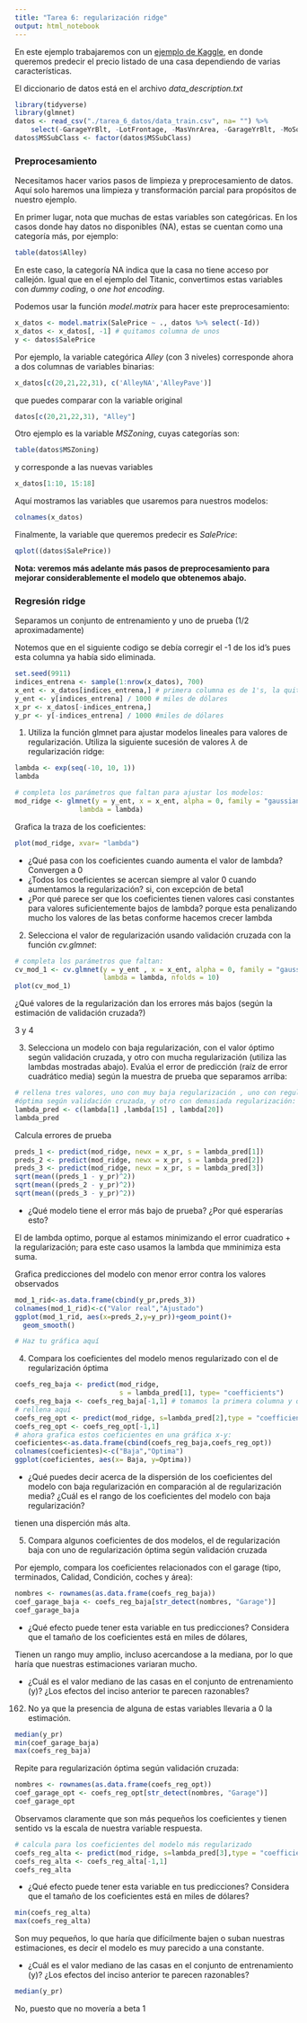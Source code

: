 ```yaml
---
title: "Tarea 6: regularización ridge"
output: html_notebook
---
```



En este ejemplo trabajaremos con un 
[ejemplo de Kaggle](https://www.kaggle.com/c/house-prices-advanced-regression-techniques), 
en donde queremos predecir el precio listado de una casa dependiendo de 
varias características.

El diccionario de datos está en el archivo *data_description.txt*

```r
library(tidyverse)
library(glmnet)
datos <- read_csv("./tarea_6_datos/data_train.csv", na= "") %>%
    select(-GarageYrBlt, -LotFrontage, -MasVnrArea, -GarageYrBlt, -MoSold, -PoolQC)
datos$MSSubClass <- factor(datos$MSSubClass)
```


### Preprocesamiento 

Necesitamos hacer varios pasos de limpieza y preprocesamiento de datos.
Aquí solo haremos una limpieza y transformación parcial para propósitos de
nuestro ejemplo.

En primer lugar, nota que muchas de estas variables son categóricas. En los casos donde hay
datos no disponibles (NA), estas se cuentan como una categoría más, por ejemplo:

```r
table(datos$Alley)
```

En este caso, la categoría NA indica que la casa no tiene acceso por callejón. Igual que en el ejemplo
del Titanic, convertimos estas variables con *dummy coding*, o *one hot encoding*.

Podemos usar la función *model.matrix* para hacer este preprocesamiento:

```r
x_datos <- model.matrix(SalePrice ~ ., datos %>% select(-Id))
x_datos <- x_datos[, -1] # quitamos columna de unos
y <- datos$SalePrice
```

Por ejemplo, la variable categórica *Alley* (con 3 niveles) corresponde ahora
a dos columnas de variables binarias:

```r
x_datos[c(20,21,22,31), c('AlleyNA','AlleyPave')]
```

que puedes comparar con la variable original

```r
datos[c(20,21,22,31), "Alley"]
```

Otro ejemplo es la variable *MSZoning*, cuyas categorías son:

```r
table(datos$MSZoning)
```

y corresponde a las nuevas variables

```r
x_datos[1:10, 15:18]
```

Aquí mostramos las variables que usaremos para nuestros modelos:

```r
colnames(x_datos)
```

Finalmente, la variable que queremos predecir es
*SalePrice*:

```r
qplot((datos$SalePrice))
```

**Nota: veremos más adelante más pasos de preprocesamiento para
mejorar considerablemente el modelo que obtenemos abajo.**

### Regresión ridge

Separamos un conjunto de entrenamiento y uno de prueba (1/2 aproximadamente)

Notemos que en el siguiente codigo se debía corregir el -1 de los id's pues esta columna ya había sido eliminada.
```r
set.seed(9911)
indices_entrena <- sample(1:nrow(x_datos), 700)
x_ent <- x_datos[indices_entrena,] # primera columna es de 1's, la quitamos
y_ent <- y[indices_entrena] / 1000 # miles de dólares
x_pr <- x_datos[-indices_entrena,]
y_pr <- y[-indices_entrena] / 1000 #miles de dólares
```

1. Utiliza la función glmnet para ajustar modelos lineales para 
valores de regularización. Utiliza la siguiente sucesión de
valores $\lambda$ de regularización ridge:

```r
lambda <- exp(seq(-10, 10, 1))
lambda
```

```r
# completa los parámetros que faltan para ajustar los modelos:
mod_ridge <- glmnet(y = y_ent, x = x_ent, alpha = 0, family = "gaussian", 
                lambda = lambda)
```

Grafica la traza de los coeficientes:

```r
plot(mod_ridge, xvar= "lambda")
```

- ¿Qué pasa con los coeficientes cuando aumenta el valor de lambda? 
  Convergen a 0
- ¿Todos los coeficientes se acercan siempre al valor 0 cuando aumentamos
la regularización?
  si, con excepción de beta1
- ¿Por qué parece ser que los coeficientes tienen valores casi constantes 
para valores suficientemente bajos de lambda?
  porque esta penalizando mucho los valores de las betas conforme hacemos crecer lambda

2. Selecciona el valor de regularización usando validación
cruzada con la función *cv.glmnet*:

```r
# completa los parámetros que faltan:
cv_mod_1 <- cv.glmnet(y = y_ent , x = x_ent, alpha = 0, family = "gaussian",
                      lambda = lambda, nfolds = 10)
plot(cv_mod_1)
```

¿Qué valores de la regularización dan los errores más bajos 
(según la estimación de validación cruzada?)

3 y 4

3. Selecciona un modelo con baja regularización, con el valor óptimo
según validación cruzada, y otro con mucha regularización (utiliza las lambdas
mostradas abajo).
Evalúa el
error de predicción (raíz de error cuadrático media) 
según la muestra de prueba que separamos arriba:

```r
# rellena tres valores, uno con muy baja regularización , uno con regularización
#óptima según validación cruzada, y otro con demasiada regularización:
lambda_pred <- c(lambda[1] ,lambda[15] , lambda[20])
lambda_pred
```

Calcula errores de prueba

```r
preds_1 <- predict(mod_ridge, newx = x_pr, s = lambda_pred[1])
preds_2 <- predict(mod_ridge, newx = x_pr, s = lambda_pred[2])
preds_3 <- predict(mod_ridge, newx = x_pr, s = lambda_pred[3])
sqrt(mean((preds_1 - y_pr)^2))
sqrt(mean((preds_2 - y_pr)^2))
sqrt(mean((preds_3 - y_pr)^2))
```

- ¿Qué modelo tiene el error más bajo de prueba? ¿Por qué esperarías esto?

El de lambda optimo, porque al estamos minimizando el error cuadratico + la regularización; para este caso usamos la lambda que mminimiza esta suma.

Grafica predicciones del modelo con menor error contra los valores observados

```r
mod_1_rid<-as.data.frame(cbind(y_pr,preds_3))
colnames(mod_1_rid)<-c("Valor real","Ajustado")
ggplot(mod_1_rid, aes(x=preds_2,y=y_pr))+geom_point()+
  geom_smooth()

# Haz tu gráfica aquí
```


4. Compara los coeficientes del modelo menos regularizado con el de
regularización óptima


```r
coefs_reg_baja <- predict(mod_ridge, 
                          s = lambda_pred[1], type= "coefficients")
coefs_reg_baja <- coefs_reg_baja[-1,1] # tomamos la primera columna y quitamos intercept
# rellena aquí
coefs_reg_opt <- predict(mod_ridge, s=lambda_pred[2],type = "coefficients")
coefs_reg_opt <- coefs_reg_opt[-1,1]    
# ahora grafica estos coeficientes en una gráfica x-y:
coeficientes<-as.data.frame(cbind(coefs_reg_baja,coefs_reg_opt))
colnames(coeficientes)<-c("Baja","Optima")
ggplot(coeficientes, aes(x= Baja, y=Optima))
```

- ¿Qué puedes decir acerca de la dispersión de los coeficientes del modelo
con baja regularización en comparación al de regularización media? ¿Cuál
es el rango de los coeficientes del modelo con baja regularización? 

tienen una disperción más alta.

5. Compara algunos coeficientes de dos modelos, el de regularización baja con
uno de regularización óptima según validación cruzada

Por ejemplo, compara los coeficientes relacionados con el garage (tipo, terminados,
Calidad, Condición, coches y área):

```r
nombres <- rownames(as.data.frame(coefs_reg_baja))
coef_garage_baja <- coefs_reg_baja[str_detect(nombres, "Garage")]
coef_garage_baja
```

- ¿Qué efecto puede tener esta variable en tus predicciones? Considera que el tamaño
de los coeficientes está en miles de dólares,

Tienen un rango muy amplio, incluso acercandose a la mediana, por lo que haría que nuestras estimaciones variaran mucho.

- ¿Cuál es el valor mediano de las casas en el conjunto de entrenamiento (y)? ¿Los
efectos del inciso anterior te parecen razonables?

162. No ya que la presencia de alguna de estas variables llevaria a 0 la estimación.

```r
median(y_pr)
min(coef_garage_baja)
max(coefs_reg_baja)
```
Repite para regularización óptima según validación cruzada:

```r
nombres <- rownames(as.data.frame(coefs_reg_opt))
coef_garage_opt <- coefs_reg_opt[str_detect(nombres, "Garage")]
coef_garage_opt
```


Observamos claramente que son más pequeños los coeficientes y tienen sentido vs la escala de nuestra variable respuesta.

```r
# calcula para los coeficientes del modelo más regularizado
coefs_reg_alta <- predict(mod_ridge, s=lambda_pred[3],type = "coefficients")
coefs_reg_alta <- coefs_reg_alta[-1,1]
coefs_reg_alta
```

- ¿Qué efecto puede tener esta variable en tus predicciones? Considera que el tamaño
de los coeficientes está en miles de dólares?

```r
min(coefs_reg_alta)
max(coefs_reg_alta)
```
Son muy pequeños,  lo que haría que difícilmente bajen o suban nuestras estimaciones, es decir el modelo es muy parecido a una constante.


- ¿Cuál es el valor mediano de las casas en el conjunto de entrenamiento (y)? ¿Los
efectos del inciso anterior te parecen razonables?

```r
median(y_pr)
```
No, puesto que no movería a beta 1


